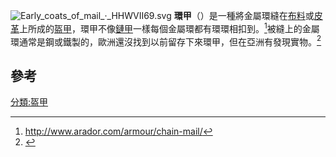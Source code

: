 [[File:Early_coats_of_mail_·_HHWVII69.svg|right]]
'''環甲'''（{{tsl|en|Ring Armor}}）是一種將金屬環縫在[[布料|布料]]或[[皮革|皮革]]上所成的[[盔甲|盔甲]]，環甲不像[[鏈甲|鏈甲]]一樣每個金屬環都有環環相扣到。<ref>http://www.arador.com/armour/chain-mail/</ref>被縫上的金屬環通常是鋼或鐵製的，歐洲還沒找到以前留存下來環甲，但在亞洲有發現實物。<ref>{{Cite web |url=http://mercwars.com/armtype.shtml |title=存档副本 |access-date=2013-12-28 |archive-date=2020-02-20 |archive-url=https://web.archive.org/web/20200220014808/http://mercwars.com/armtype.shtml |dead-url=no }}</ref>

==參考==
{{reflist}}

{{盔甲类型}}

[[分類:盔甲|分類:盔甲]]

{{military-stub}}